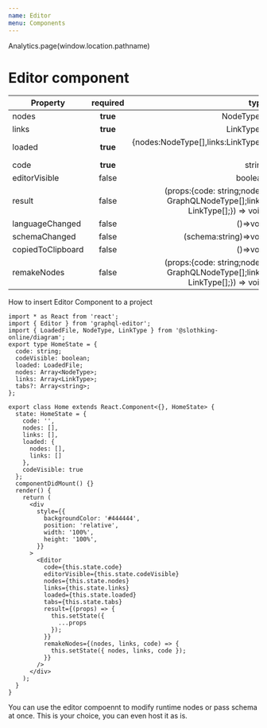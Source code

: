 ```yaml
---
name: Editor
menu: Components
---
```

Analytics.page(window.location.pathname)

# Editor component

| Property          | required |                                                                        type |
| ----------------- | :------: | --------------------------------------------------------------------------: |
| nodes             | **true** |                                                                  NodeType[] |
| links             | **true** |                                                                  LinkType[] |
| loaded            | **true** |                                        {nodes:NodeType[],links:LinkType[] } |
| code              | **true** |                                                                      string |
| editorVisible     |  false   |                                                                     boolean |
| result            |  false   | (props:{code: string;nodes: GraphQLNodeType[];links: LinkType[];}) => void; |
| languageChanged   |  false   |                                                                    ()=>void |
| schemaChanged     |  false   |                                                       (schema:string)=>void |
| copiedToClipboard |  false   |                                                                    ()=>void |
| remakeNodes       |  false   | (props:{code: string;nodes: GraphQLNodeType[];links: LinkType[];}) => void; |

How to insert Editor Component to a project

```tsx
import * as React from 'react';
import { Editor } from 'graphql-editor';
import { LoadedFile, NodeType, LinkType } from '@slothking-online/diagram';
export type HomeState = {
  code: string;
  codeVisible: boolean;
  loaded: LoadedFile;
  nodes: Array<NodeType>;
  links: Array<LinkType>;
  tabs?: Array<string>;
};

export class Home extends React.Component<{}, HomeState> {
  state: HomeState = {
    code: '',
    nodes: [],
    links: [],
    loaded: {
      nodes: [],
      links: []
    },
    codeVisible: true
  };
  componentDidMount() {}
  render() {
    return (
      <div
        style={{
          backgroundColor: '#444444',
          position: 'relative',
          width: '100%',
          height: '100%',
        }}
      >
        <Editor
          code={this.state.code}
          editorVisible={this.state.codeVisible}
          nodes={this.state.nodes}
          links={this.state.links}
          loaded={this.state.loaded}
          tabs={this.state.tabs}
          result={(props) => {
            this.setState({
              ...props
            });
          }}
          remakeNodes={(nodes, links, code) => {
            this.setState({ nodes, links, code });
          }}
        />
      </div>
    );
  }
}
```

You can use the editor compoennt to modify runtime nodes or pass schema at once. This is your choice, you can even host it as is.